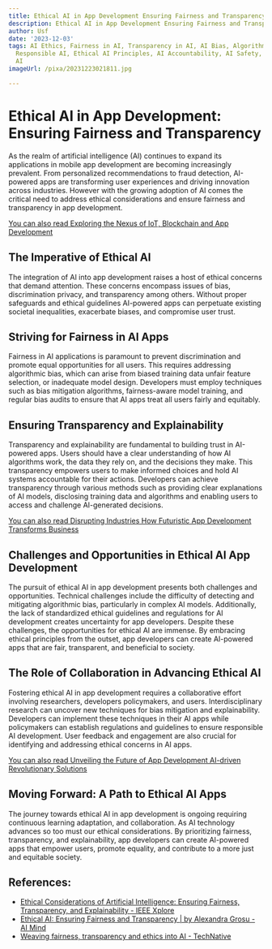 ```yaml
---
title: Ethical AI in App Development Ensuring Fairness and Transparency
description: Ethical AI in App Development Ensuring Fairness and Transparency
author: Usf
date: '2023-12-03'
tags: AI Ethics, Fairness in AI, Transparency in AI, AI Bias, Algorithmic Transparency,
  Responsible AI, Ethical AI Principles, AI Accountability, AI Safety, Trustworthy
  AI
imageUrl: /pixa/20231223021811.jpg

---
```

#  Ethical AI in App Development: Ensuring Fairness and Transparency

As the  realm of artificial intelligence (AI) continues to expand its applications in mobile app development are becoming increasingly prevalent. From  personalized recommendations to fraud detection, AI-powered apps are transforming user experiences and driving innovation across industries. However with the growing adoption of AI comes the critical need to address ethical considerations and ensure fairness and transparency in app development.

[You can also read Exploring the Nexus of  IoT, Blockchain  and  App Development](Exploring%20the%20Nexus%20of%20IoT%2C%20Blockchain%2C%20and%20App%20Development)


## The Imperative of Ethical AI

The integration of AI into app development raises a host of ethical concerns that demand attention. These concerns encompass issues of bias,  discrimination privacy, and transparency among others. Without proper safeguards and ethical guidelines AI-powered apps  can perpetuate existing societal inequalities, exacerbate biases, and compromise user trust.

## Striving for Fairness in AI Apps

Fairness in AI applications is paramount to prevent discrimination and promote equal opportunities  for all users. This  requires addressing algorithmic bias, which can arise from biased  training data unfair feature selection, or inadequate model design. Developers must employ  techniques such as bias mitigation algorithms, fairness-aware model training, and regular bias audits to ensure that AI apps  treat all users fairly and equitably.

## Ensuring Transparency and Explainability

Transparency and explainability are  fundamental to building trust in AI-powered apps. Users should have a clear understanding of how AI algorithms work, the data they rely on,  and  the  decisions they make. This transparency empowers users to make informed choices and hold AI systems accountable for  their  actions. Developers can achieve transparency through various  methods such as providing clear explanations of AI models, disclosing  training data and algorithms and enabling users to access and challenge AI-generated decisions.

[You  can also read Disrupting Industries How Futuristic App Development Transforms Business](Disrupting%20Industries%20How%20Futuristic%20App%20Development%20Transforms%20Business)


## Challenges and Opportunities in Ethical AI App Development

The pursuit of ethical  AI in app development presents both challenges and opportunities. Technical challenges include the difficulty of  detecting and mitigating algorithmic bias,  particularly in complex AI  models. Additionally, the  lack of standardized  ethical guidelines and regulations for AI development creates uncertainty for app developers. Despite these challenges, the opportunities for ethical AI are immense. By embracing ethical  principles  from  the outset, app developers can create  AI-powered  apps that are fair, transparent, and beneficial to  society.

## The Role  of Collaboration in Advancing Ethical AI

Fostering ethical AI in app development requires  a collaborative effort involving researchers,  developers policymakers, and users. Interdisciplinary research can uncover new  techniques for bias mitigation and explainability. Developers can implement these techniques in their AI apps while policymakers can establish regulations and guidelines  to ensure responsible AI development. User feedback  and engagement  are also crucial for identifying and addressing  ethical concerns in AI apps.

[You can also read Unveiling the  Future of  App Development AI-driven Revolutionary Solutions](Unveiling%20the%20Future%20of%20App%20Development%20AI-driven%20Revolutionary%20Solutions)


## Moving Forward: A Path to Ethical AI Apps

The journey towards ethical AI in  app development is ongoing  requiring continuous learning adaptation, and collaboration.  As AI technology  advances so too must our ethical considerations. By  prioritizing fairness,  transparency, and explainability, app developers can create AI-powered apps that empower users, promote equality, and contribute to  a more just and equitable society.

## References:
- [Ethical Considerations of Artificial Intelligence: Ensuring Fairness, Transparency, and Explainability - IEEE Xplore](https://ieeexplore.ieee.org/document/10033140/)
- [Ethical AI: Ensuring Fairness and Transparency | by Alexandra Grosu - AI Mind](https://pub.aimind.so/ethical-ai-ensuring-fairness-and-transparency-32fbcd1cad12)
- [Weaving fairness, transparency and ethics into AI - TechNative](https://technative.io/fairness-transparency-ethics-ai/)
